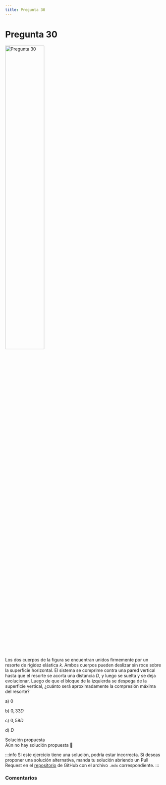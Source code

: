 ```yaml
---
title: Pregunta 30
---
```



# Pregunta 30

<Image
  src="science/dynamics/exercises/2017-2/p30/image.png"
  alt="Pregunta 30"
  width="50%"
/>

Los dos cuerpos de la figura se encuentran unidos firmemente por un resorte de rigidez elástica $k$. Ambos cuerpos pueden deslizar sin roce sobre la superficie horizontal. El sistema se comprime contra una pared vertical hasta que el resorte se acorta una distancia $D$, y luego se suelta y se deja evolucionar. Luego de que el bloque de la izquierda se despega de la superficie vertical, ¿cuánto será aproximadamente la compresión máxima del resorte?

a) $0$

b) $0,33 D$

c) $0,58 D$

d) $D$

<MDXDetails>
<summary>Solución propuesta</summary>

<div className="exercise">
Aún no hay solución propuesta 🥲
</div>

:::info
Si este ejercicio tiene una solución, podría estar incorrecta. Si deseas proponer una solución alternativa, manda tu solución abriendo
un Pull Request en el [repositorio](https://github.com/crow-rojas/apuntes-fundamentals/pulls) de GitHub con el archivo
`.mdx` correspondiente.
:::

</MDXDetails>

### Comentarios

<Disqus
  url="https://crow-rojas.github.io/apuntes-fundamentals/docs/science/dynamics/exercises/2017-2/p30"
  identifier="docs/science/dynamics/exercises/2017-2/p30"
  title="2017-2 Dinámica - Pregunta 30"
/>
